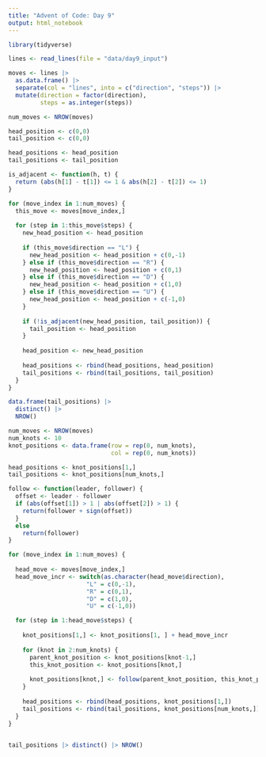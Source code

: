 ```yaml
---
title: "Advent of Code: Day 9"
output: html_notebook
---
```


```r
library(tidyverse)
```

```r
lines <- read_lines(file = "data/day9_input") 

moves <- lines |> 
  as.data.frame() |> 
  separate(col = "lines", into = c("direction", "steps")) |> 
  mutate(direction = factor(direction),
         steps = as.integer(steps))
```

```r
num_moves <- NROW(moves)

head_position <- c(0,0)
tail_position <- c(0,0)

head_positions <- head_position
tail_positions <- tail_position

is_adjacent <- function(h, t) {
  return (abs(h[1] - t[1]) <= 1 & abs(h[2] - t[2]) <= 1)
}

for (move_index in 1:num_moves) {
  this_move <- moves[move_index,]
  
  for (step in 1:this_move$steps) {
    new_head_position <- head_position
    
    if (this_move$direction == "L") {
      new_head_position <- head_position + c(0,-1)
    } else if (this_move$direction == "R") {
      new_head_position <- head_position + c(0,1)
    } else if (this_move$direction == "D") {
      new_head_position <- head_position + c(1,0)
    } else if (this_move$direction == "U") {
      new_head_position <- head_position + c(-1,0)
    }
    
    if (!is_adjacent(new_head_position, tail_position)) {
      tail_position <- head_position
    }
    
    head_position <- new_head_position
    
    head_positions <- rbind(head_positions, head_position)
    tail_positions <- rbind(tail_positions, tail_position)
  }
}
```

```r
data.frame(tail_positions) |> 
  distinct() |> 
  NROW()
```

```r
num_moves <- NROW(moves)
num_knots <- 10
knot_positions <- data.frame(row = rep(0, num_knots),
                             col = rep(0, num_knots))

head_positions <- knot_positions[1,]
tail_positions <- knot_positions[num_knots,]

follow <- function(leader, follower) {
  offset <- leader - follower
  if (abs(offset[1]) > 1 | abs(offset[2]) > 1) {
    return(follower + sign(offset))
  }
  else
    return(follower)
}

for (move_index in 1:num_moves) {
  
  head_move <- moves[move_index,]
  head_move_incr <- switch(as.character(head_move$direction),
                      "L" = c(0,-1),
                      "R" = c(0,1),
                      "D" = c(1,0),
                      "U" = c(-1,0))

  for (step in 1:head_move$steps) { 
    
    knot_positions[1,] <- knot_positions[1, ] + head_move_incr
    
    for (knot in 2:num_knots) {
      parent_knot_position <- knot_positions[knot-1,]
      this_knot_position <- knot_positions[knot,]
      
      knot_positions[knot,] <- follow(parent_knot_position, this_knot_position)
    }
    
    head_positions <- rbind(head_positions, knot_positions[1,])
    tail_positions <- rbind(tail_positions, knot_positions[num_knots,])
  }
}
    
```

```r
tail_positions |> distinct() |> NROW()
```

